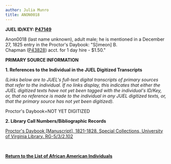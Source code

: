 ```yaml
---
author: Julia Munro
title: ANON0018
---
```

**JUEL ID/KEY: [P47149](http://juel.iath.virginia.edu/public_person?person=47149 "P47149")[  
](http://juel.iath.virginia.edu/public_person?person=47002 "P47002")**

Anon0018 (last name unknown), adult male; he is mentioned in a December 27, 1825 entry in the Proctor's Daybook: "S\[imeon\] B. Chapman ([P43828](http://juel.iath.virginia.edu/public_person?person=43828 "P43828")) acct. for 1 day hire - $1.50." 

**PRIMARY SOURCE INFORMATION** 

**1\. References to the Individual in the JUEL Digitized Transcripts**

_(Links below are to JUEL's full-text digital transcripts of primary sources that refer to the individual. If no links display, this indicates that either the JUEL digitized texts have not yet been tagged with the individual's ID/Key, or, that no reference is made to the individual in any JUEL digitized texts, or, that the primary source has not yet been digitized)._   

Proctor's Daybook=NOT YET DIGITIZED 

**2\. Library Call Numbers/Bibliographic Records**

[](http://search.lib.virginia.edu/catalog/u6371432)[Proctor's Daybook \[Manuscript\], 1821-1828. Special Collections, University of Virginia Library. RG-5/3/2.102](http://search.lib.virginia.edu/catalog/u6607353 "Proctor's Daybook")

 [](http://search.lib.virginia.edu/catalog/u6371432)

**[Return to the List of African American Individuals](http://juel.iath.virginia.edu/node/367 "Return to the List of African-American Individuals")**